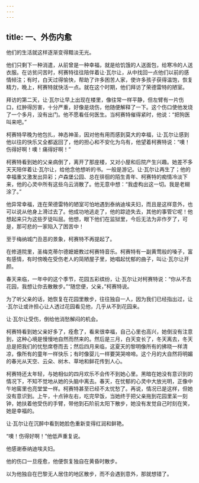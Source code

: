 ```yaml
---
---
---
```

title: 一、外伤内愈
---




他们的生活就这样逐渐变得黯淡无光。

他们只剩下一种消遣，从前曾是一种幸福，就是给饥饿的人送面包，给寒冷的人送衣服。在访贫问苦时，柯赛特往往陪伴着让·瓦尔让，从中找回一点他们以前的感情倾注；有时，白天过得愉快，帮助了许多困苦人家，使许多孩子获得温饱，恢复精力，晚上，柯赛特就快活一点。就在这个时期，他们拜访了荣德雷特的陋室。

拜访的第二天，让·瓦尔让早上出现在楼里，像往常一样平静，但左臂有一片伤口，红肿得厉害，十分严重，好像是烧伤，他随便解释了一下。这个伤口使他发烧了一个多月，没有出门。他不愿看任何医生。当柯赛特催得紧时，他说：“把狗医叫来吧。”

柯赛特早晚为他包扎，神态神圣，因对他有用而感到莫大的幸福，让·瓦尔让感到他以往的快乐又全都返回了，他的担心和不安化为乌有，他望着柯赛特说：“噢！伤得好啊！噢！痛得好啊！”

柯赛特看到她的父亲病倒了，离开了那座楼，又对小屋和后院产生兴趣。她差不多天天陪伴着让·瓦尔让，给他念他想听的书。一般是游记。让·瓦尔让再生了；他的幸福重又激发出异彩；卢森堡公园、总在徘徊的陌生青年、柯赛特的痴情冷淡下来，他的心灵中所有这些乌云消散了。他无意中想：“我虚构出这一切。我是老糊涂了。”

他异常幸福，连在荣德雷特的陋室可怕地遇到泰纳迪埃夫妇，而且是这样意外，也可以说从他身上滑过去了。他成功地逃走了，他的踪迹失去，其他的事管它呢！他想起来只为这些歹徒叫屈。他想，眼下他们在监狱里，今后无法为非作歹了，可是，那可悲的一家陷入了困苦中！

至于梅纳城门丑恶的景象，柯赛特不再提起了。

在修道院里，圣梅克蒂尔德嬷嬷教过柯赛特音乐。柯赛特有一副黄莺般的嗓子，富有感情，有时傍晚在受伤老人的简陋屋子里，她唱起忧郁的曲子，叫让·瓦尔让开颜。

春天来临，一年中的这个季节，花园五彩缤纷，让·瓦尔让对柯赛特说：“你从不去花园，我想让你去散散步。”“随您便，父亲，”柯赛特说。

为了听父亲的话，她恢复在花园里散步，往往独自一人，因为我们已经指出过，让·瓦尔让或许担心让人透过花园看见他，几乎从不到花园来。

让·瓦尔让受伤，倒给他消愁解闷的机会。

柯赛特看到她父亲好多了，痊愈了，看来很幸福，自己心里也高兴，她倒没有注意到，这种心境是慢慢地自然而然来的。然后是三月，白天变长了，冬天离去，冬天总是把我们的忧愁席卷而去；然后四月来临，这夏天的黎明像所有的拂晓一样清凉，像所有的童年一样快乐；有时像婴儿一样要哭哭啼啼。这个月的大自然将明媚的春光从天空、云朵、树木、草地和鲜花传到人心。

柯赛特还太年轻，与她相似的四月欢乐不会传不到她心里。黑暗在她没有意识到的情况下，不知不觉地从她的头脑中离去。春天，在忧郁的心灵中大放光明，正像中午地窖里也亮堂堂一样。柯赛特甚至已经不太忧愁了。再说，情况已是这样，但她没有意识到。上午，十点钟左右，吃完早饭，当她终于把父亲拖到花园里呆一刻钟，她扶着他受伤的手臂，带他到石阶前太阳下散步，她没有发觉自己时刻在笑，她是幸福的。

让·瓦尔让在沉醉中看到她脸色重新变得红润和鲜艳。

“噢！伤得好啊！”他低声重复说。

他感谢泰纳迪埃夫妇。

他的伤口一旦痊愈，他便恢复独自在黄昏时散步。

以为他独自在巴黎无人居住的地区散步，而不会遇到意外，那就想错了。